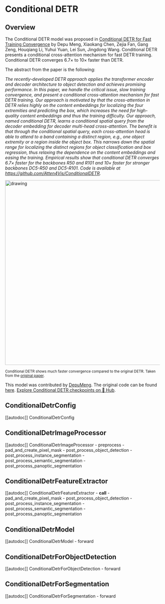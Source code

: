 <!--Copyright 2022 The HuggingFace Team. All rights reserved.

Licensed under the Apache License, Version 2.0 (the "License"); you may not use this file except in compliance with
the License. You may obtain a copy of the License at

http://www.apache.org/licenses/LICENSE-2.0

Unless required by applicable law or agreed to in writing, software distributed under the License is distributed on
an "AS IS" BASIS, WITHOUT WARRANTIES OR CONDITIONS OF ANY KIND, either express or implied. See the License for the
specific language governing permissions and limitations under the License.
-->

# Conditional DETR

## Overview

The Conditional DETR model was proposed in [Conditional DETR for Fast Training Convergence](https://arxiv.org/abs/2108.06152) by Depu Meng, Xiaokang Chen, Zejia Fan, Gang Zeng, Houqiang Li, Yuhui Yuan, Lei Sun, Jingdong Wang. Conditional DETR presents a conditional cross-attention mechanism for fast DETR training. Conditional DETR converges 6.7× to 10× faster than DETR.

The abstract from the paper is the following:

*The recently-developed DETR approach applies the transformer encoder and decoder architecture to object detection and achieves promising performance. In this paper, we handle the critical issue, slow training convergence, and present a conditional cross-attention mechanism for fast DETR training. Our approach is motivated by that the cross-attention in DETR relies highly on the content embeddings for localizing the four extremities and predicting the box, which increases the need for high-quality content embeddings and thus the training difficulty. Our approach, named conditional DETR, learns a conditional spatial query from the decoder embedding for decoder multi-head cross-attention. The benefit is that through the conditional spatial query, each cross-attention head is able to attend to a band containing a distinct region, e.g., one object extremity or a region inside the object box. This narrows down the spatial range for localizing the distinct regions for object classification and box regression, thus relaxing the dependence on the content embeddings and easing the training. Empirical results show that conditional DETR converges 6.7× faster for the backbones R50 and R101 and 10× faster for stronger backbones DC5-R50 and DC5-R101. Code is available at https://github.com/Atten4Vis/ConditionalDETR.*

<img src="https://huggingface.co/datasets/huggingface/documentation-images/resolve/main/transformers/model_doc/conditional_detr_curve.jpg"
alt="drawing" width="600"/>

<small> Conditional DETR shows much faster convergence compared to the original DETR. Taken from the <a href="https://arxiv.org/abs/2108.06152">original paper</a>.</small>

This model was contributed by [DepuMeng](https://huggingface.co/DepuMeng). The original code can be found [here](https://github.com/Atten4Vis/ConditionalDETR).
[Explore Conditional DETR checkpoints on 🤗 Hub](https://huggingface.co/models?sort=downloads&search=ConditionalDetr).

## ConditionalDetrConfig

[[autodoc]] ConditionalDetrConfig

## ConditionalDetrImageProcessor

[[autodoc]] ConditionalDetrImageProcessor
    - preprocess
    - pad_and_create_pixel_mask
    - post_process_object_detection
    - post_process_instance_segmentation
    - post_process_semantic_segmentation
    - post_process_panoptic_segmentation

## ConditionalDetrFeatureExtractor

[[autodoc]] ConditionalDetrFeatureExtractor
    - __call__
    - pad_and_create_pixel_mask
    - post_process_object_detection
    - post_process_instance_segmentation
    - post_process_semantic_segmentation
    - post_process_panoptic_segmentation

## ConditionalDetrModel

[[autodoc]] ConditionalDetrModel
    - forward

## ConditionalDetrForObjectDetection

[[autodoc]] ConditionalDetrForObjectDetection
    - forward

## ConditionalDetrForSegmentation

[[autodoc]] ConditionalDetrForSegmentation
    - forward
